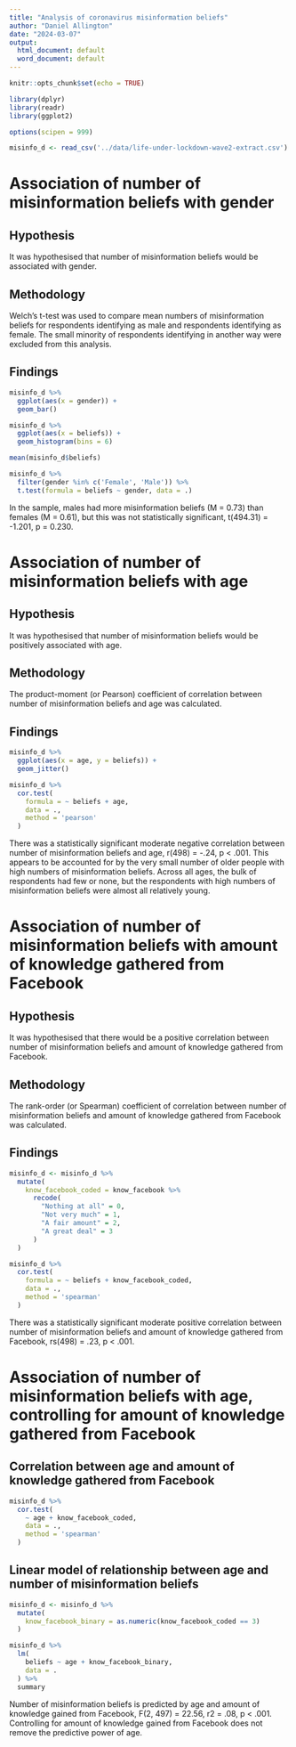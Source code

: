 ```yaml
---
title: "Analysis of coronavirus misinformation beliefs"
author: "Daniel Allington"
date: "2024-03-07"
output:
  html_document: default
  word_document: default
---
```


```r
knitr::opts_chunk$set(echo = TRUE)

library(dplyr)
library(readr)
library(ggplot2)

options(scipen = 999)

misinfo_d <- read_csv('../data/life-under-lockdown-wave2-extract.csv')
```

# Association of number of misinformation beliefs with gender
## Hypothesis
It was hypothesised that number of misinformation beliefs would be associated with gender.

## Methodology
Welch's t-test was used to compare mean numbers of misinformation beliefs for respondents identifying as male and respondents identifying as female. The small minority of respondents identifying in another way were excluded from this analysis.

## Findings
```r
misinfo_d %>%
  ggplot(aes(x = gender)) +
  geom_bar()
```

```r
misinfo_d %>%
  ggplot(aes(x = beliefs)) +
  geom_histogram(bins = 6)
```

```r
mean(misinfo_d$beliefs)
```

```r
misinfo_d %>%
  filter(gender %in% c('Female', 'Male')) %>%
  t.test(formula = beliefs ~ gender, data = .)
```

In the sample, males had more misinformation beliefs (M = 0.73) than females (M = 0.61), but this was not statistically significant, t(494.31) = -1.201, p = 0.230.

# Association of number of misinformation beliefs with age
## Hypothesis
It was hypothesised that number of misinformation beliefs would be positively associated with age.

## Methodology
The product-moment (or Pearson) coefficient of correlation between number of misinformation beliefs and age was calculated.

## Findings
```r
misinfo_d %>%
  ggplot(aes(x = age, y = beliefs)) +
  geom_jitter()
```

```r
misinfo_d %>%
  cor.test(
    formula = ~ beliefs + age,
    data = .,
    method = 'pearson'
  )
```

There was a statistically significant moderate negative correlation between number of misinformation beliefs and age, r(498) = -.24, p < .001. This appears to be accounted for by the very small number of older people with high numbers of misinformation beliefs. Across all ages, the bulk of respondents had few or none, but the respondents with high numbers of misinformation beliefs were almost all relatively young.

# Association of number of misinformation beliefs with amount of knowledge gathered from Facebook
## Hypothesis
It was hypothesised that there would be a positive correlation between number of misinformation beliefs and amount of knowledge gathered from Facebook.

## Methodology
The rank-order (or Spearman) coefficient of correlation between number of misinformation beliefs and amount of knowledge gathered from Facebook was calculated.

## Findings
```r
misinfo_d <- misinfo_d %>%
  mutate(
    know_facebook_coded = know_facebook %>%
      recode(
        "Nothing at all" = 0,
        "Not very much" = 1,
        "A fair amount" = 2,
        "A great deal" = 3
      )
  )

misinfo_d %>%
  cor.test(
    formula = ~ beliefs + know_facebook_coded,
    data = .,
    method = 'spearman'
  )
```

There was a statistically significant moderate positive correlation between number of misinformation beliefs and amount of knowledge gathered from Facebook, rs(498) = .23, p < .001.

# Association of number of misinformation beliefs with age, controlling for amount of knowledge gathered from Facebook

## Correlation between age and amount of knowledge gathered from Facebook
```r
misinfo_d %>%
  cor.test(
    ~ age + know_facebook_coded,
    data = .,
    method = 'spearman'
  )
```

## Linear model of relationship between age and number of misinformation beliefs
```r
misinfo_d <- misinfo_d %>%
  mutate(
    know_facebook_binary = as.numeric(know_facebook_coded == 3)
  )

misinfo_d %>%
  lm(
    beliefs ~ age + know_facebook_binary,
    data = .
  ) %>%
  summary
```

Number of misinformation beliefs is predicted by age and amount of knowledge gained from Facebook, F(2, 497) = 22.56, r2 = .08, p < .001. Controlling for amount of knowledge gained from Facebook does not remove the predictive power of age.

